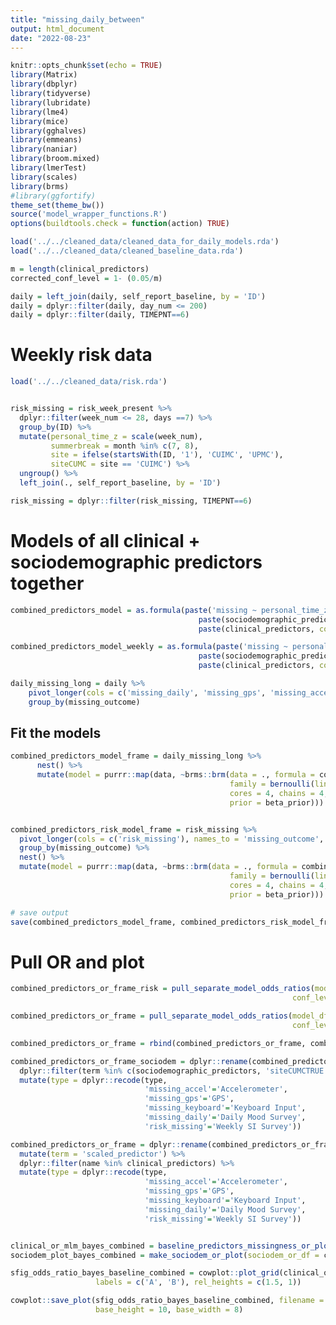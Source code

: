 ```yaml
---
title: "missing_daily_between"
output: html_document
date: "2022-08-23"
---
```


```r
knitr::opts_chunk$set(echo = TRUE)
library(Matrix)
library(dbplyr)
library(tidyverse)
library(lubridate)
library(lme4)
library(mice)
library(gghalves)
library(emmeans)
library(naniar)
library(broom.mixed)
library(lmerTest)
library(scales)
library(brms)
#library(ggfortify)
theme_set(theme_bw())
source('model_wrapper_functions.R')
options(buildtools.check = function(action) TRUE)
```


```r
load('../../cleaned_data/cleaned_data_for_daily_models.rda')
load('../../cleaned_data/cleaned_baseline_data.rda')
```

```r
m = length(clinical_predictors)
corrected_conf_level = 1- (0.05/m)
```

```r
daily = left_join(daily, self_report_baseline, by = 'ID')
daily = dplyr::filter(daily, day_num <= 200)
daily = dplyr::filter(daily, TIMEPNT==6)
```


# Weekly risk data
```r
load('../../cleaned_data/risk.rda')


risk_missing = risk_week_present %>%
  dplyr::filter(week_num <= 28, days ==7) %>%
  group_by(ID) %>%
  mutate(personal_time_z = scale(week_num),
         summerbreak = month %in% c(7, 8),
         site = ifelse(startsWith(ID, '1'), 'CUIMC', 'UPMC'),
         siteCUMC = site == 'CUIMC') %>%
  ungroup() %>%
  left_join(., self_report_baseline, by = 'ID') 

risk_missing = dplyr::filter(risk_missing, TIMEPNT==6)
```


# Models of all clinical + sociodemographic predictors together

```r
combined_predictors_model = as.formula(paste('missing ~ personal_time_z + weekend + summerbreak +', 
                                          paste(sociodemographic_predictors[sociodemographic_predictors!='interview_date_numeric'], collapse = '+'), ' +', 
                                          paste(clinical_predictors, collapse = '+'), ' + (1 |ID)'))

combined_predictors_model_weekly = as.formula(paste('missing ~ personal_time_z + summerbreak +', 
                                          paste(sociodemographic_predictors[sociodemographic_predictors!='interview_date_numeric'], collapse = '+'), ' +', 
                                          paste(clinical_predictors, collapse = '+'), ' + (1 |ID)'))

daily_missing_long = daily %>%
    pivot_longer(cols = c('missing_daily', 'missing_gps', 'missing_accel', 'missing_keyboard'), names_to = 'missing_outcome', values_to = 'missing') %>%
    group_by(missing_outcome) 
```

## Fit the models
```r
combined_predictors_model_frame = daily_missing_long %>%
      nest() %>%
      mutate(model = purrr::map(data, ~brms::brm(data = ., formula = combined_predictors_model, 
                                                 family = bernoulli(link = 'logit'),
                                                 cores = 4, chains = 4, iter = 4000, seed = 11291993,
                                                 prior = beta_prior)))


combined_predictors_risk_model_frame = risk_missing %>%
  pivot_longer(cols = c('risk_missing'), names_to = 'missing_outcome', values_to = 'missing') %>%
  group_by(missing_outcome) %>%
  nest() %>%
  mutate(model = purrr::map(data, ~brms::brm(data = ., formula = combined_predictors_model_weekly, 
                                                 family = bernoulli(link = 'logit'),
                                                 cores = 4, chains = 4, iter = 4000, seed = 11291993,
                                                 prior = beta_prior)))

# save output
save(combined_predictors_model_frame, combined_predictors_risk_model_frame, file = 'model_outputs/baseline_predictors_missingness_brm_predictors_combined.rda')
```

# Pull OR and plot
```r
combined_predictors_or_frame_risk = pull_separate_model_odds_ratios(model_df = combined_predictors_risk_model_frame, 
                                                               conf_level_corrected = corrected_conf_level, bayes = TRUE)

combined_predictors_or_frame = pull_separate_model_odds_ratios(model_df = combined_predictors_model_frame, 
                                                               conf_level_corrected = corrected_conf_level, bayes = TRUE)

combined_predictors_or_frame = rbind(combined_predictors_or_frame, combined_predictors_or_frame_risk)

combined_predictors_or_frame_sociodem = dplyr::rename(combined_predictors_or_frame, 'type'='missing_outcome', 'correction'='or_type') %>%
  dplyr::filter(term %in% c(sociodemographic_predictors, 'siteCUMCTRUE')) %>%
  mutate(type = dplyr::recode(type, 
                              'missing_accel'='Accelerometer',
                              'missing_gps'='GPS',
                              'missing_keyboard'='Keyboard Input',
                              'missing_daily'='Daily Mood Survey',
                              'risk_missing'='Weekly SI Survey'))

combined_predictors_or_frame = dplyr::rename(combined_predictors_or_frame, 'name'='term', 'type'='missing_outcome') %>%
  mutate(term = 'scaled_predictor') %>%
  dplyr::filter(name %in% clinical_predictors) %>%
  mutate(type = dplyr::recode(type, 
                              'missing_accel'='Accelerometer',
                              'missing_gps'='GPS',
                              'missing_keyboard'='Keyboard Input',
                              'missing_daily'='Daily Mood Survey',
                              'risk_missing'='Weekly SI Survey'))


clinical_or_mlm_bayes_combined = baseline_predictors_missingness_or_plot(or_df = combined_predictors_or_frame, m = m, bayes = TRUE)
sociodem_plot_bayes_combined = make_sociodem_or_plot(sociodem_or_df = combined_predictors_or_frame_sociodem, m = m, bayes = TRUE)

sfig_odds_ratio_bayes_baseline_combined = cowplot::plot_grid(clinical_or_mlm_bayes_combined, sociodem_plot_bayes_combined, ncol = 1, align = 'v', axis = 'lr',
                   labels = c('A', 'B'), rel_heights = c(1.5, 1))

cowplot::save_plot(sfig_odds_ratio_bayes_baseline_combined, filename = '../../figures/supplement/clinical_sociodem_baseline_predictors_togethr_between_missingness_odds_ratio_brm.png',
                   base_height = 10, base_width = 8)
```